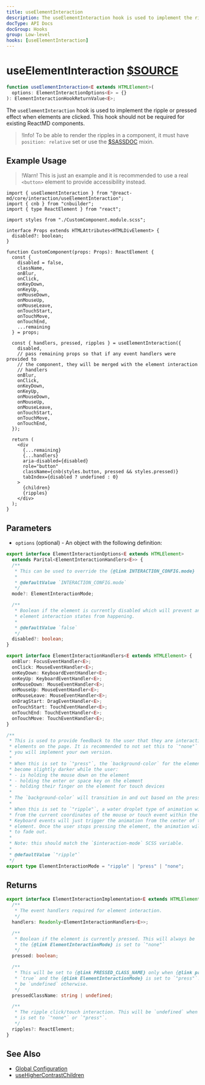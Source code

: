 ```yaml
---
title: useElementInteraction
description: The useElementInteraction hook is used to implement the ripple or pressed effect when elements are clicked. This hook should not be required for existing ReactMD components.
docType: API Docs
docGroup: Hooks
group: Low-level
hooks: [useElementInteraction]
---
```


# useElementInteraction [$SOURCE](packages/core/src/interaction/useElementInteraction.tsx)

```ts disableTransform
function useElementInteraction<E extends HTMLElement>(
  options: ElementInteractionOptions<E> = {}
): ElementInteractionHookReturnValue<E>;
```

The `useElementInteraction` hook is used to implement the ripple or pressed
effect when elements are clicked. This hook should not be required for existing
ReactMD components.

> !Info! To be able to render the ripples in a component, it must have
> `position: relative` set or use the [$SASSDOC](interaction-surface) mixin.

## Example Usage

> !Warn! This is just an example and it is recommended to use a real `<button>`
> element to provide accessibility instead.

```tsx
import { useElementInteraction } from "@react-md/core/interaction/useElementInteraction";
import { cnb } from "cnbuilder";
import { type ReactElement } from "react";

import styles from "./CustomComponent.module.scss";

interface Props extends HTMLAttributes<HTMLDivElement> {
  disabled?: boolean;
}

function CustomComponent(props: Props): ReactElement {
  const {
    disabled = false,
    className,
    onBlur,
    onClick,
    onKeyDown,
    onKeyUp,
    onMouseDown,
    onMouseUp,
    onMouseLeave,
    onTouchStart,
    onTouchMove,
    onTouchEnd,
    ...remaining
  } = props;

  const { handlers, pressed, ripples } = useElementInteraction({
    disabled,
    // pass remaining props so that if any event handlers were provided to
    // the component, they will be merged with the element interaction
    // handlers
    onBlur,
    onClick,
    onKeyDown,
    onKeyUp,
    onMouseDown,
    onMouseUp,
    onMouseLeave,
    onTouchStart,
    onTouchMove,
    onTouchEnd,
  });

  return (
    <div
      {...remaining}
      {...handlers}
      aria-disabled={disabled}
      role="button"
      className={cnb(styles.button, pressed && styles.pressed)}
      tabIndex={disabled ? undefined : 0}
    >
      {children}
      {ripples}
    </div>
  );
}
```

## Parameters

- `options` (optional) - An object with the following definition:

```ts disableTransform
export interface ElementInteractionOptions<E extends HTMLElement>
  extends Parital<ElementInteractionHandlers<E>> {
  /**
   * This can be used to override the {@link INTERACTION_CONFIG.mode}
   *
   * @defaultValue `INTERACTION_CONFIG.mode`
   */
  mode?: ElementInteractionMode;

  /**
   * Boolean if the element is currently disabled which will prevent any of the
   * element interaction states from happening.
   *
   * @defaultValue `false`
   */
  disabled?: boolean;
}

export interface ElementInteractionHandlers<E extends HTMLElement> {
  onBlur: FocusEventHandler<E>;
  onClick: MouseEventHandler<E>;
  onKeyDown: KeyboardEventHandler<E>;
  onKeyUp: KeyboardEventHandler<E>;
  onMouseDown: MouseEventHandler<E>;
  onMouseUp: MouseEventHandler<E>;
  onMouseLeave: MouseEventHandler<E>;
  onDragStart: DragEventHandler<E>;
  onTouchStart: TouchEventHandler<E>;
  onTouchEnd: TouchEventHandler<E>;
  onTouchMove: TouchEventHandler<E>;
}

/**
 * This is used to provide feedback to the user that they are interacting with
 * elements on the page. It is recommended to not set this to `"none"` unless
 * you will implement your own version.
 *
 * When this is set to `"press"`, the `background-color` for the element will
 * become slightly darker while the user:
 * - is holding the mouse down on the element
 * - holding the enter or space key on the element
 * - holding their finger on the element for touch devices
 *
 * The `background-color` will transition in and out based on the pressed state.
 *
 * When this is set to `"ripple"`, a water droplet type of animation will appear
 * from the current coordinates of the mouse or touch event within the element.
 * Keyboard events will just trigger the animation from the center of the
 * element. Once the user stops pressing the element, the animation will start
 * to fade out.
 *
 * Note: this should match the `$interaction-mode` SCSS variable.
 *
 * @defaultValue `"ripple"`
 */
export type ElementInteractionMode = "ripple" | "press" | "none";
```

## Returns

```ts disableTransform
export interface ElementInteractionImplementation<E extends HTMLElement> {
  /**
   * The event handlers required for element interaction.
   */
  handlers: Readonly<ElementInteractionHandlers<E>>;

  /**
   * Boolean if the element is currently pressed. This will always be `false` if
   * the {@link ElementInteractionMode} is set to `"none"`
   */
  pressed: boolean;

  /**
   * This will be set to {@link PRESSED_CLASS_NAME} only when {@link pressed} is
   * `true` and the {@link ElementInteractionMode} is set to `"press"`. It will
   * be `undefined` otherwise.
   */
  pressedClassName: string | undefined;

  /**
   * The ripple click/touch interaction. This will be `undefined` when the {@link ElementInteractionMode}
   * is set to `"none"` or `"press"`.
   */
  ripples?: ReactElement;
}
```

## See Also

- [Global Configuration](/customization/global-configuration)
- [useHigherContrastChildren](./use-higher-contrast-children)
